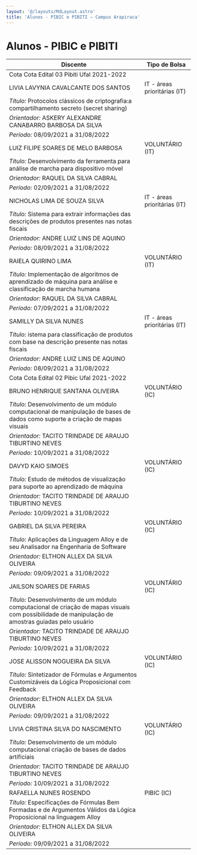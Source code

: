 ```yaml
---
layout: '@/layouts/MdLayout.astro'
title: 'Alunos - PIBIC e PIBITI — Campus Arapiraca'
---
```




Alunos - PIBIC e PIBITI
=======================










| Discente | Tipo de Bolsa |
| --- | --- |
| Cota Cota Edital 03 Pibiti Ufal 2021-2022 | |
| LIVIA LAVYNIA CAVALCANTE DOS SANTOS | IT - áreas prioritárias (IT) |
| *Título:* Protocolos clássicos de criptografia:a compartilhamento secreto (secret sharing) | |
| *Orientador:* ASKERY ALEXANDRE CANABARRO BARBOSA DA SILVA |  |
| *Período:* 08/09/2021 a 31/08/2022 | |
| LUIZ FILIPE SOARES DE MELO BARBOSA | VOLUNTÁRIO (IT) |
| *Título:* Desenvolvimento da ferramenta para análise de marcha para dispositivo móvel | |
| *Orientador:* RAQUEL DA SILVA CABRAL |  |
| *Período:* 02/09/2021 a 31/08/2022 | |
| NICHOLAS LIMA DE SOUZA SILVA | IT - áreas prioritárias (IT) |
| *Título:* Sistema para extrair informações das descrições de produtos presentes nas notas fiscais | |
| *Orientador:* ANDRE LUIZ LINS DE AQUINO |  |
| *Período:* 08/09/2021 a 31/08/2022 | |
| RAIELA QUIRINO LIMA | VOLUNTÁRIO (IT) |
| *Título:* Implementação de algoritmos de aprendizado de máquina para análise e classificação de marcha humana | |
| *Orientador:* RAQUEL DA SILVA CABRAL |  |
| *Período:* 07/09/2021 a 31/08/2022 | |
| SAMILLY DA SILVA NUNES | IT - áreas prioritárias (IT) |
| *Título:* istema para classificação de produtos com base na descrição presente nas notas fiscais | |
| *Orientador:* ANDRE LUIZ LINS DE AQUINO |  |
| *Período:* 08/09/2021 a 31/08/2022 | |
| Cota Cota Edital 02 Pibic Ufal 2021-2022 | |
| BRUNO HENRIQUE SANTANA OLIVEIRA | VOLUNTÁRIO (IC) |
| *Título:* Desenvolvimento de um módulo computacional de manipulação de bases de dados como suporte a criação de mapas visuais | |
| *Orientador:* TACITO TRINDADE DE ARAUJO TIBURTINO NEVES |  |
| *Período:* 10/09/2021 a 31/08/2022 | |
| DAVYD KAIO SIMOES | VOLUNTÁRIO (IC) |
| *Título:* Estudo de métodos de visualização para suporte ao aprendizado de máquina | |
| *Orientador:* TACITO TRINDADE DE ARAUJO TIBURTINO NEVES |  |
| *Período:* 10/09/2021 a 31/08/2022 | |
| GABRIEL DA SILVA PEREIRA | VOLUNTÁRIO (IC) |
| *Título:* Aplicações da Linguagem Alloy e de seu Analisador na Engenharia de Software | |
| *Orientador:* ELTHON ALLEX DA SILVA OLIVEIRA |  |
| *Período:* 09/09/2021 a 31/08/2022 | |
| JAILSON SOARES DE FARIAS | VOLUNTÁRIO (IC) |
| *Título:* Desenvolvimento de um módulo computacional de criação de mapas visuais com possibilidade de manipulação de amostras guiadas pelo usuário | |
| *Orientador:* TACITO TRINDADE DE ARAUJO TIBURTINO NEVES |  |
| *Período:* 10/09/2021 a 31/08/2022 | |
| JOSE ALISSON NOGUEIRA DA SILVA | VOLUNTÁRIO (IC) |
| *Título:* Sintetizador de Fórmulas e Argumentos Customizáveis da Lógica Proposicional com Feedback | |
| *Orientador:* ELTHON ALLEX DA SILVA OLIVEIRA |  |
| *Período:* 09/09/2021 a 31/08/2022 | |
| LIVIA CRISTINA SILVA DO NASCIMENTO | VOLUNTÁRIO (IC) |
| *Título:* Desenvolvimento de um módulo computacional criação de bases de dados artificiais | |
| *Orientador:* TACITO TRINDADE DE ARAUJO TIBURTINO NEVES |  |
| *Período:* 10/09/2021 a 31/08/2022 | |
| RAFAELLA NUNES ROSENDO | PIBIC (IC) |
| *Título:* Especificações de Fórmulas Bem Formadas e de Argumentos Válidos da Lógica Proposicional na linguagem Alloy | |
| *Orientador:* ELTHON ALLEX DA SILVA OLIVEIRA |  |
| *Período:* 09/09/2021 a 31/08/2022 | |








